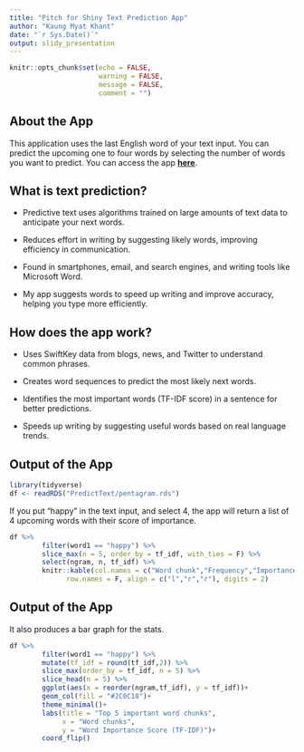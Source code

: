 ```yaml
---
title: "Pitch for Shiny Text Prediction App"
author: "Kaung Myat Khant"
date: "`r Sys.Date()`"
output: slidy_presentation
---
```


```r
knitr::opts_chunk$set(echo = FALSE,
                      warning = FALSE,
                      message = FALSE,
                      comment = "")
```

## About the App

This application uses the last English word of your text input. You can predict the upcoming one to four words by selecting the number of words you want to predict. You can access the app [**here**](https://8odfh6-kmk-27.shinyapps.io/PredictText/).

## What is text prediction?

-   Predictive text uses algorithms trained on large amounts of text data to anticipate your next words.

-   Reduces effort in writing by suggesting likely words, improving efficiency in communication.

-   Found in smartphones, email, and search engines, and writing tools like Microsoft Word.

-   My app suggests words to speed up writing and improve accuracy, helping you type more efficiently.

## How does the app work?

- Uses SwiftKey data from blogs, news, and Twitter to understand common phrases.

- Creates word sequences to predict the most likely next words.

- Identifies the most important words (TF-IDF score) in a sentence for better predictions.

- Speeds up writing by suggesting useful words based on real language trends.  

## Output of the App

```r
library(tidyverse)
df <- readRDS("PredictText/pentagram.rds")
```

If you put "happy" in the text input, and select 4, the app will return a list of 4 upcoming words with their score of importance.  

```r

df %>% 
        filter(word1 == "happy") %>% 
        slice_max(n = 5, order_by = tf_idf, with_ties = F) %>% 
        select(ngram, n, tf_idf) %>% 
        knitr::kable(col.names = c("Word chunk","Frequency","Importance(TF-IDF score)"),
              row.names = F, align = c("l","r","r"), digits = 2)

```

## Output of the App  

It also produces a bar graph for the stats.

```r
df %>% 
        filter(word1 == "happy") %>% 
        mutate(tf_idf = round(tf_idf,2)) %>% 
        slice_max(order_by = tf_idf, n = 5) %>% 
        slice_head(n = 5) %>% 
        ggplot(aes(x = reorder(ngram,tf_idf), y = tf_idf))+
        geom_col(fill = "#2C0C18")+
        theme_minimal()+
        labs(title = "Top 5 important word chunks",
             x = "Word chunks",
             y = "Word Importance Score (TF-IDF)")+
        coord_flip()
```


